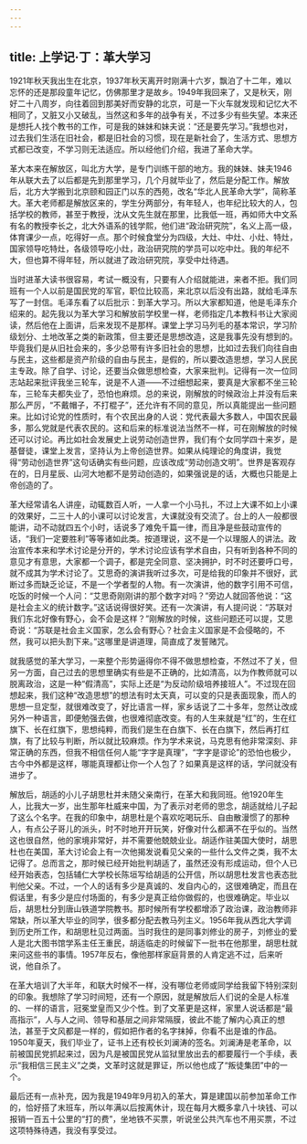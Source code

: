 ```yaml
---
---
---
```

title: 上学记·丁：革大学习
---




1921年秋天我出生在北京，1937年秋天离开时刚满十六岁，飘泊了十二年，难以忘怀的还是那段童年记忆，仿佛那里才是故乡。1949年我回来了，又是秋天，刚好二十八周岁，向往着回到那美好而安静的北京，可是一下火车就发现和记忆大不相同了，又脏又小又破乱，当然这和多年的战争有关，不过多少有些失望。本来还是想托人找个教书的工作，可是我的妹妹和妹夫说：“还是要先学习。”我想也对，过去我们生活在旧社会，都是旧社会的习惯，现在是新社会了，生活方式、思想方式都已改变，不学习则无法适应。所以经他们介绍，我进了革命大学。

革大本来在解放区，叫北方大学，是专门训练干部的地方。我的妹妹、妹夫1946年从联大去了以后都是先到那里学习，几个月就毕业了，然后是分配工作。解放后，北方大学搬到北京颐和园正门以东的西苑，改名“华北人民革命大学”，简称革大。革大老师都是解放区来的，学生分两部分，有年轻人，也年纪比较大的人，包括学校的教师，甚至于教授，沈从文先生就在那里，比我低一班，再如师大中文系有名的教授李长之，北大外语系的钱学熙，他们进“政治研究院”，名义上高一级，体育课少一点，吃得好一点。那个时候食堂分为四级，大灶、中灶、小灶、特灶，国家领导吃特灶，各级领导吃小灶，政治研究院的学员可以吃中灶。我的年纪不大，但也算不得年轻，所以就进了政治研究院，享受中灶待遇。

当时进革大读书很容易，考试一概没有，只要有人介绍就能进，来者不拒。我们同班有一个人以前是国民党的军官，职位比较高，来北京以后没有出路，就给毛泽东写了一封信。毛泽东看了以后批示：到革大学习。所以大家都知道，他是毛泽东介绍来的。起先我以为革大学习和解放前学校里一样，老师指定几本教科书让大家阅读，然后他在上面讲，后来发现不是那样。课堂上学习马列毛的基本常识，学习阶级划分、土地改革之类的新政策，但主要还是思想改造，这是我事先没有想到的。毕竟我们是从旧社会来的，多少总带有许多旧社会的思想，比如过去我们向往自由与民主，这些都是资产阶级的自由与民主，是假的，所以要改造思想，学习人民民主专政。除了自学、讨论，还要当众做思想检查，大家来批判。记得有一次一位同志站起来批评我坐三轮车，说是不人道——不过细想起来，要真是大家都不坐三轮车，三轮车夫都失业了，恐怕也麻烦。总的来说，刚解放的时候政治上并没有后来那么严厉，“不戴帽子，不打棍子”，还允许有不同的意见，所以真能提出一些问题来。比如讨论党的性质时，有个农民出身的人说：党代表最大多数人，中国农民最多，那么党就是代表农民的。这和后来的标准说法当然不一样，可在刚解放的时候还可以讨论。再比如社会发展史上说劳动创造世界，我们有个女同学四十来岁，是基督徒，课堂上发言，坚持认为上帝创造世界。如果从纯理论的角度讲，我觉得“劳动创造世界”这句话确实有些问题，应该改成“劳动创造文明”。世界是客观存在的，日月星辰、山河大地都不是劳动创造的，如果强说是的话，大概也只能是上帝创造的了。

革大经常请名人讲座，动辄数百人听，一人拿一个小马扎，不过上大课不如上小课的效果好，二三十人的小课可以讨论发言，大课就没有交流了。台上的人一般都很能讲，动不动就四五个小时，话说多了难免千篇一律，而且净是些鼓动宣传的话，“我们一定要胜利”等等诸如此类。按道理说，这不是一个以理服人的讲法。政治宣传本来和学术讨论是分开的，学术讨论应该有学术自由，只有听到各种不同的意见才有意思，大家都一个调子，都是完全同意、坚决拥护，时不时还要呼口号，就不成其为学术讨论了。艾思奇的演讲我听过多次，可是给我的印象并不很好，武断过多而缺乏论证，不是一个学者型的人物。有一次演讲，他的数字引用不可信，吃饭的时候一个人问：“艾思奇刚刚讲的那个数字对吗？”旁边人就回答他说：“这是社会主义的统计数字。”这话说得很好笑。还有一次演讲，有人提问说：“苏联对我们东北好像有野心，会不会是这样？”刚解放的时候，这些问题还可以提，艾思奇说：“苏联是社会主义国家，怎么会有野心？社会主义国家是不会侵略的，不然，我可以把头割下来。”这哪里是讲道理，简直成了发誓赌咒。

就我感觉的革大学习，一来整个形势逼得你不得不做思想检查，不然过不了关，但另一方面，自己过去的思想里确实有些是不正确的，比如清高，以为作教师就可以脱离政治，这是一种“假清高”，实际上还是“为反动阶级培养接班人”。不过现在回想起来，我们这种“改造思想”的想法有时太天真，可以变的只是表面现象，而人的思想一旦定型，就很难改变了，好比语言一样，家乡话说了二十多年，忽然让改成另外一种语言，即便勉强去做，也很难彻底改变。有的人生来就是“红”的，生在红旗下、长在红旗下，思想纯粹，而我们是生在白旗下、长在白旗下，然后再打红旗，有了比较与判断，所以就比较麻烦。作为学术来说，马克思有他非常深刻、非常正确的东西，但我不相信任何人能“字字是真理”，“字字是谬论”的恐怕也极少，古今中外都是这样，哪能真理都让你一个人包了？如果真是这样的话，学问就没有进步了。

解放后，胡适的小儿子胡思杜并未随父亲南行，在革大和我同班。他1920年生人，比我大一岁，出生那年杜威来中国，为了表示对老师的思念，胡适就给儿子起了这么个名字。在我的印象中，胡思杜是个喜欢吃喝玩乐、自由散漫惯了的那种人，有点公子哥儿的派头，时不时地开开玩笑，好像对什么都满不在乎似的。当然这也很自然，他的家境非常好，并不需要他兢兢业业。胡适作驻美国大使时，胡思杜也在美国，革大讨论会上有一次他揭发说看见父亲的一些什么文件之类，我不太记得了。总而言之，那时候已经开始批判胡适了，虽然还没有形成运动，但个人已经开始表态，包括辅仁大学校长陈垣写给胡适的公开信，所以胡思杜发言也表态批判他父亲。不过，一个人的话有多少是真诚的、发自内心的，这很难确定，而且在假话里，有多少是应付场面的，有多少是真正给你做假的，也很难确定。毕业以后，胡思杜分到唐山铁道学院教书。那时候所有学校都增添了政治课，政治教师非常缺，所以革大毕业的同学，很多都分配去教马列主义。1956年我从西北大学调到历史所工作，和胡思杜见过两面。当时我住的是同事刘修业的房子，刘修业的爱人是北大图书馆学系主任王重民，胡适临走的时候留下一批书在他那里，胡思杜就来问这些书的事情。1957年反右，像他那样家庭背景的人肯定逃不过，后来听说，他自杀了。

在革大培训了大半年，和联大时候不一样，没有哪位老师或同学给我留下特别深刻的印象。我想除了学习时间短，还有一个原因，就是解放后人们说的全是人标准的、一样的语言，冠冕堂皇而又少个性。到了文革更是这样，家里人说话都是“最高指示”，人与人之间、领导和基层之间非常隔膜，彼此不能了解内心真正的想法，甚至于文风都是一样的，假如把作者的名字抹掉，你看不出是谁的作品。1950年夏天，我们毕业了，证书上还有校长刘澜涛的签名。刘澜涛是老革命，以前被国民党抓起来过，因为凡是被国民党从监狱里放出去的都要履行一个手续，表示“我相信三民主义”之类，文革时这就是罪证，所以他也成了“叛徒集团”中的一个。

最后还有一点补充，因为我是1949年9月初入的革大，算是建国以前参加革命工作的，恰好搭了末班车，所以年满以后按离休计，现在每月大概多拿八十块钱、可以报销一百五十公里的“打的费”，坐地铁不买票，听说坐公共汽车也不用买票，不过这项特殊待遇，我没有享受过。